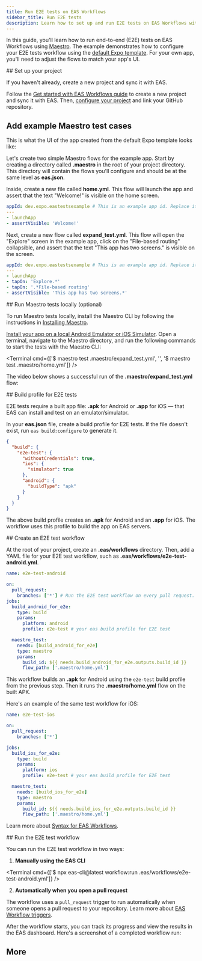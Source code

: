 ```yaml
---
title: Run E2E tests on EAS Workflows
sidebar_title: Run E2E tests
description: Learn how to set up and run E2E tests on EAS Workflows with Maestro.
---
```




In this guide, you'll learn how to run end-to-end (E2E) tests on EAS Workflows using [Maestro](https://maestro.mobile.dev/). The example demonstrates how to configure your E2E tests workflow using the [default Expo template](/more/create-expo/#--template). For your own app, you'll need to adjust the flows to match your app's UI.

<Step label="1">
## Set up your project

If you haven't already, create a new project and sync it with EAS.

Follow the [Get started with EAS Workflows guide](/eas/workflows/get-started/#set-up-your-project) to create a new project and sync it with EAS. Then, [configure your project](/eas/workflows/get-started/#configure-your-project) and link your GitHub repository.

</Step>

<Step label="2">

## Add example Maestro test cases

This is what the UI of the app created from the default Expo template looks like:

<div style={{ display: 'flex', justifyContent: 'center' }}>
  <ContentSpotlight src="/static/images/eas-build/tests/01-home.png" className="max-w-[360px]" />
  <ContentSpotlight src="/static/images/eas-build/tests/02-explore.png" className="max-w-[360px]" />
</div>

Let's create two simple Maestro flows for the example app. Start by creating a directory called **.maestro** in the root of your project directory. This directory will contain the flows you'll configure and should be at the same level as **eas.json**.

Inside, create a new file called **home.yml**. This flow will launch the app and assert that the text "Welcome!" is visible on the home screen.

```yml .maestro/home.yml
appId: dev.expo.eastestsexample # This is an example app id. Replace it with your app id.
---
- launchApp
- assertVisible: 'Welcome!'
```

Next, create a new flow called **expand_test.yml**. This flow will open the "Explore" screen in the example app, click on the "File-based routing" collapsible, and assert that the text "This app has two screens." is visible on the screen.

```yml .maestro/expand_test.yml
appId: dev.expo.eastestsexample # This is an example app id. Replace it with your app id.
---
- launchApp
- tapOn: 'Explore.*'
- tapOn: '.*File-based routing'
- assertVisible: 'This app has two screens.*'
```

</Step>

<Step label="3">
## Run Maestro tests locally (optional)

To run Maestro tests locally, install the Maestro CLI by following the instructions in [Installing Maestro](https://maestro.mobile.dev/getting-started/installing-maestro).

[Install your app on a local Android Emulator or iOS Simulator](/more/expo-cli/#compiling). Open a terminal, navigate to the Maestro directory, and run the following commands to start the tests with the Maestro CLI:

<Terminal
  cmd={['$ maestro test .maestro/expand_test.yml', '', '$ maestro test .maestro/home.yml']}
/>

The video below shows a successful run of the **.maestro/expand_test.yml** flow:

<ContentSpotlight file="guides/local-e2e.mp4" />

</Step>

<Step label="4">
## Build profile for E2E tests

E2E tests require a built app file: **.apk** for Android or **.app** for iOS &mdash; that EAS can install and test on an emulator/simulator.

In your **eas.json** file, create a build profile for E2E tests. If the file doesn't exist, run `eas build:configure` to generate it.

```json eas.json
{
  "build": {
    "e2e-test": {
      "withoutCredentials": true,
      "ios": {
        "simulator": true
      },
      "android": {
        "buildType": "apk"
      }
    }
  }
}
```

The above build profile creates an **.apk** for Android and an **.app** for iOS. The workflow uses this profile to build the app on EAS servers.

</Step>

<Step label="5">
## Create an E2E test workflow

At the root of your project, create an **.eas/workflows** directory. Then, add a YAML file for your E2E test workflow, such as **.eas/workflows/e2e-test-android.yml**.

```yml .eas/workflows/e2e-test-android.yml
name: e2e-test-android

on:
  pull_request:
    branches: ['*'] # Run the E2E test workflow on every pull request.
jobs:
  build_android_for_e2e:
    type: build
    params:
      platform: android
      profile: e2e-test # your eas build profile for E2E test

  maestro_test:
    needs: [build_android_for_e2e]
    type: maestro
    params:
      build_id: ${{ needs.build_android_for_e2e.outputs.build_id }}
      flow_path: ['.maestro/home.yml']
```

This workflow builds an **.apk** for Android using the `e2e-test` build profile from the previous step. Then it runs the **.maestro/home.yml** flow on the built APK.

Here's an example of the same test workflow for iOS:

```yml .eas/workflows/e2e-test.yml
name: e2e-test-ios

on:
  pull_request:
    branches: ['*']

jobs:
  build_ios_for_e2e:
    type: build
    params:
      platform: ios
      profile: e2e-test # your eas build profile for E2E test

  maestro_test:
    needs: [build_ios_for_e2e]
    type: maestro
    params:
      build_id: ${{ needs.build_ios_for_e2e.outputs.build_id }}
      flow_path: ['.maestro/home.yml']
```

Learn more about [Syntax for EAS Workflows](/eas/workflows/syntax/).

</Step>

<Step label="6">
## Run the E2E test workflow

You can run the E2E test workflow in two ways:

1. **Manually using the EAS CLI**

<Terminal cmd={['$ npx eas-cli@latest workflow:run .eas/workflows/e2e-test-android.yml']} />

2. **Automatically when you open a pull request**

The workflow uses a `pull_request` trigger to run automatically when someone opens a pull request to your repository. Learn more about [EAS Workflow triggers](/eas/workflows/syntax/#on).

After the workflow starts, you can track its progress and view the results in the EAS dashboard. Here's a screenshot of a completed workflow run:

<ContentSpotlight src="/static/images/eas-build/tests/e2e-workflow.png" />

</Step>

## More

<BoxLink
  title="Syntax for EAS Workflows"
  description="Learn more about the syntax for EAS Workflows."
  href="/eas/workflows/syntax/"
  Icon={Dataflow03Icon}
/>

<BoxLink
  title="Example CI/CD workflows"
  description="Learn more about example CI/CD workflows for EAS Workflows."
  href="/eas/workflows/examples/"
  Icon={Dataflow03Icon}
/>

<BoxLink
  title="Maestro documentation"
  description="Learn more about Maestro flows and how to write them."
  href="https://maestro.mobile.dev"
  Icon={BookOpen02Icon}
/>
